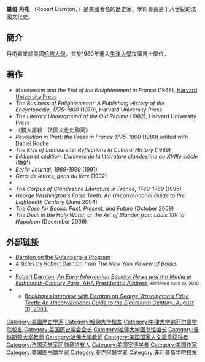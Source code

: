 {{Infobox writer 
| name         = 羅伯·丹屯
| image        = RobertDarnton.jpg
| imagesize    = 300 px
| caption      = 羅伯·丹屯，攝於2006年
| original     = Robert Darnton
| kana         = 
| romaji       =   
| zi           = 
| hao          = 
| birthname    = 
| pseudonym    = 
| birthdate    = {{Birth date and age|1939|05|10}}
| birthplace   = {{USA}}[[紐約市|紐約市]]
| deathdate    = 
| deathplace   = 
| residence    =
| occupation   = [[歷史學家|歷史學家]]、[[圖書館員|圖書館員]]
| nationality  = 
| ethnicity    = 
| citizenship  = 
| education    = 
| alma_mater   = 
| period       = 
| genre        = 
| subject      = [[文化史|文化史]]，[[十八世紀的法國史|十八世紀的法國史]]，[[閱讀史|閱讀史]]
| movement     = 
| notableworks = 《[[貓大屠殺：法國文化史鉤沉|貓大屠殺：法國文化史鉤沉]]》
| parents      =
| spouse       = 
| partner      = 
| children     = 
| relatives    = 
| influences   = 
| influenced   = 
| awards       = 
| signature    = 
| website      = 
}}

'''羅伯·丹屯''' （Robert Darnton，{{bd|1939年|5月10日}}）是美國著名的歷史家，學術專長是十八世紀的法國文化史。

==簡介==
丹屯畢業於美國[[哈佛大學|哈佛大學]]，並於1960年進入[[牛津大學|牛津大學]]攻讀博士學位。

==著作==
*''Mesmerism and the End of the Enlightenment in France'' (1968), [[Harvard_University_Press|Harvard University Press]]
*''The Business of Enlightenment: A Publishing History of the Encyclopédie, 1775-1800'' (1979), Harvard University Press
*''The Literary Underground of the Old Regime'' (1982), Harvard University Press 
*《貓大屠殺：法國文化史鉤沉》
*''Revolution in Print: the Press in France 1775-1800'' (1989) edited with [[Daniel_Roche|Daniel Roche]]
*''The Kiss of Lamourette: Reflections in Cultural History'' (1989)
*''Edition et sédition. L'univers de la littérature clandestine au XVIIIe siècle'' (1991) 
*''Berlin Journal, 1989-1990'' (1991) 
*''Gens de lettres, gens du livre'' (1992)
*{{cite book|title=The Forbidden Best-Sellers of Prerevolutionary France|year=1995|isbn=0-393-31442-1|url=http://books.google.com/books?id=EqkybhL_t2IC&printsec=frontcover&dq=The+Forbidden+Best-Sellers+of+Prerevolutionary+France&source=bl&ots=BS6pLWqdQJ&sig=LbxM86PhHd9SAGJENqc_vGQ0Rkg&hl=en&ei=W04JTaHNH4O0lQfmv9ynAg&sa=X&oi=book_result&ct=result&resnum=2&ved=0CCIQ6AEwAQ#v=onepage&q=The%20Forbidden%20Best-Sellers%20of%20Prerevolutionary%20France&f=false}}
*''The Corpus of Clandestine Literature in France, 1769-1789'' (1995)
*''George Washington's False Teeth: An Unconventional Guide to the Eighteenth Century'' (June 2004)
*''The Case for Books: Past, Present, and Future'' (October 2009)
*''The Devil in the Holy Water, or the Art of Slander from Louis XIV to Napoleon'' (December 2009)

==外部链接==
{{commons}}
* [http://www.historians.org/prizes/gutenberg/rdarnton2.cfm Darnton on the Gutenberg-e Program] {{Wayback|url=http://www.historians.org/prizes/gutenberg/rdarnton2.cfm |date=20160312063738 }}
* [http://www.nybooks.com/authors/32 Articles by Robert Darnton] {{Wayback|url=http://www.nybooks.com/authors/32 |date=20100309090706 }} from ''[[The_New_York_Review_of_Books|The New York Review of Books]]''
* {{worldcat id|lccn-n82-20431}}
* [http://www.historians.org/info/aha_history/rdarnton.htm Robert Darnton, ''An Early Information Society: News and the Media in Eighteenth-Century Paris,''  AHA Presidential Address] {{Wayback|url=http://www.historians.org/info/aha_history/rdarnton.htm |date=20131011115354 }} <small>Retrieved April 19, 2010</small>
* {{C-SPAN|Robert Darnton}}
**[https://web.archive.org/web/20160703093350/http://www.booknotes.org/Watch/177962-1/Robert+Darnton.aspx ''Booknotes'' interview with Darnton on ''George Washington’s False Teeth: An Unconventional Guide to the Eighteenth Century'', August 31, 2003.]

{{美国历史学会主席}}
{{Authority control}}

{{DEFAULTSORT:Darnton, Robert}}
[[Category:美國歷史學家|Category:美國歷史學家]]
[[Category:哈佛大學校友|Category:哈佛大學校友]]
[[Category:牛津大学纳菲尔德学院校友|Category:牛津大学纳菲尔德学院校友]]
[[Category:美国历史学会会长|Category:美国历史学会会长]]
[[Category:哈佛大学图书馆馆长|Category:哈佛大学图书馆馆长]]
[[Category:普林斯顿大学教师|Category:普林斯顿大学教师]]
[[Category:哈佛大学教师|Category:哈佛大学教师]]
[[Category:美国国家人文奖章获得者|Category:美国国家人文奖章获得者]]
[[Category:法国荣誉军团勋章持有人|Category:法国荣誉军团勋章持有人]]
[[Category:美国罗德学者|Category:美国罗德学者]]
[[Category:美国作家|Category:美国作家]]
[[Category:美国图书馆学家|Category:美国图书馆学家]]
[[Category:麦克阿瑟学者|Category:麦克阿瑟学者]]
[[Category:菲利普斯学院校友|Category:菲利普斯学院校友]]